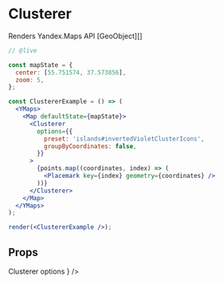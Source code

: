 


# Clusterer

Renders Yandex.Maps API [GeoObject][]

```jsx
// @live

const mapState = {
  center: [55.751574, 37.573856],
  zoom: 5,
};

const ClustererExample = () => (
  <YMaps>
    <Map defaultState={mapState}>
      <Clusterer
        options={{
          preset: 'islands#invertedVioletClusterIcons',
          groupByCoordinates: false,
        }}
      >
        {points.map((coordinates, index) => (
          <Placemark key={index} geometry={coordinates} />
        ))}
      </Clusterer>
    </Map>
  </YMaps>
);

render(<ClustererExample />);
```

## Props

<Props>
  <PropItem
    name="defaultOptions"
    secondaryName="options"
    type="Object"
    description={
      <Link href="https://tech.yandex.com/maps/doc/jsapi/2.1/ref/reference/Clusterer-docpage/#Clusterer__param-options">
        Clusterer options
      </Link>
    }
  />
  <CommonProps componentName="Clusterer" />
</Props>

<Events
  componentName="Clusterer"
  url="https://tech.yandex.com/maps/doc/jsapi/2.1/ref/reference/Clusterer-docpage/#Clusterer__events-summary"
/>

[clusterer]:
  https://tech.yandex.com/maps/doc/jsapi/2.1/ref/reference/Clusterer-docpage/
